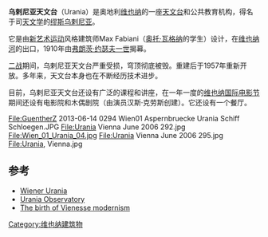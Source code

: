 {{Infobox Observatory
|name            = 乌剌尼亚天文台
|image           = Wien Urania 5936.JPG
|caption         = 
|location        = 奥地利[[维也纳|维也纳]]
|coords          = {{coord|48|12|42|N|16|23|01|E|region:AT-9_type:landmark|display=inline,title}}
|established     = 1910
|website         = [http://www.urania-sternwarte.at/ www.urania-sternwarte.at]
}}
'''乌剌尼亚天文台'''（Urania）是奥地利[[维也纳|维也纳]]的一座[[天文台|天文台]]和公共教育机构，得名于司[[天文学|天文学]]的[[缪斯|缪斯]][[乌剌尼亚|乌剌尼亚]]。

它是由[[新艺术运动|新艺术运动]]风格建筑师Max Fabiani（[[奥托·瓦格纳|奥托·瓦格纳]]的学生）设计，在[[维也纳河|维也纳河]]的出口，1910年由[[弗朗茨·约瑟夫一世|弗朗茨·约瑟夫一世]]揭幕。

[[二战|二战]]期间，乌剌尼亚天文台严重受损，穹顶彻底被毁。重建后于1957年重新开放。多年来，天文台本身也在不断经历技术进步。

目前，乌剌尼亚天文台还设有广泛的课程和讲座，在一年一度的[[维也纳国际电影节|维也纳国际电影节]]期间还设有电影院和木偶剧院（由演员汉斯·克劳斯创建）。它还设有一个餐厅。

<gallery>
File:GuentherZ 2013-06-14 0294 Wien01 Aspernbruecke Urania Schiff Schloegen.JPG
File:Urania Vienna June 2006 292.jpg
File:Wien_01_Urania_04.jpg
File:Urania Vienna June 2006 295.jpg
File:Urania, Vienna.jpg
</gallery>

== 参考 ==
* [http://urania.vhs.at/ Wiener Urania]{{Webarchive|url=https://archive.today/20031216092137/http://urania.vhs.at/ |date=2003-12-16 }}
* [http://www.urania-sternwarte.at/ Urania Observatory] {{Wayback|url=http://www.urania-sternwarte.at/ |date=20190519035751 }}
* [https://web.archive.org/web/20070927120719/http://www.ymmf.hu/!eptori3/kepek%20egyenkent/x%20Angol%20nyelvu%20eloadasok/04%20Otto%20Wagner.pdf The birth of Vienesse modernism]

[[Category:维也纳建筑物|Category:维也纳建筑物]]